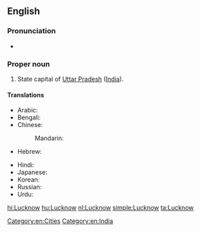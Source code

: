 ==English==
{{wikipedia}}

===Pronunciation===
* {{IPA|/ˈlʌknaʊ/|lang=en}}

===Proper noun===
{{en-proper noun}}

# State capital of [[Uttar Pradesh]] ([[India]]).

====Translations====
{{trans-top|capital of Uttar Pradesh, India}}
* Arabic: {{t|ar|لكنو|m|tr=laknuu}}
* Bengali: {{t|bn|লখনৌ|sc=Beng|xs=Bengali}}
* Chinese:
*: Mandarin: {{t|cmn|勒克瑙|tr=Lēikènǎo|sc=Hani}}
* Hebrew: {{t|he|לאקנאו}}
{{trans-mid}}
* Hindi: {{t|hi|लखनऊ|tr=Lakhna'ū|xs=Hindi}}
* Japanese: {{t|ja|ラクナウ|tr=Rakunau}}
* Korean: {{t|ko|러크나우|tr=Leokeunau|sc=Hang}}
* Russian: {{t|ru|Лакхнау|m|tr=Lakxnáu}}
* Urdu: {{t|ur|لکھنؤ|tr=Lakhna'ū|xs=Urdu}}
{{trans-bottom}}

[[Category:en:Cities]]
[[Category:en:India]]

[[hi:Lucknow]]
[[hu:Lucknow]]
[[nl:Lucknow]]
[[simple:Lucknow]]
[[ta:Lucknow]]